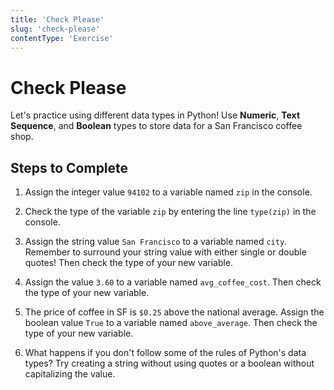 ```yaml
---
title: 'Check Please'
slug: 'check-please'
contentType: 'Exercise'
---
```


# Check Please

Let's practice using different data types in Python! Use **Numeric**, **Text Sequence**, and
**Boolean** types to store data for a San Francisco coffee shop.

## Steps to Complete

1. Assign the integer value `94102` to a variable named `zip` in the console.

2. Check the type of the variable `zip` by entering the line `type(zip)` in the console.

3. Assign the string value `San Francisco` to a variable named `city`. Remember to surround your
   string value with either single or double quotes! Then check the type of your new variable.

4. Assign the value `3.60` to a variable named `avg_coffee_cost`. Then check the type of your new
   variable.

5. The price of coffee in SF is `$0.25` above the national average. Assign the boolean value `True`
   to a variable named `above_average`. Then check the type of your new variable.

6. What happens if you don't follow some of the rules of Python's data types? Try creating a string
   without using quotes or a boolean without capitalizing the value.

<Exercise contentSrc="@makeschool2/T2-CheckPlease" />
